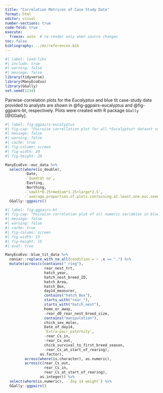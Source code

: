 ```yaml
---
title: "Correlation Matrices of Case Study Data"
format: html
editor: visual
number-sections: true
code-fold: true
execute:
  freeze: auto  # re-render only when source changes
toc: false
bibliography: ../ms/references.bib
---
```


```r
#| label: load-libs
#| include: true
#| warning: false
#| message: false
library(tidyverse)
library(ManyEcoEvo)
library(GGally)
set.seed(1234)
```

Pairwise-correlation plots for the *Eucalyptus* and blue tit case-study data provided to analysts are shown in @fig-ggpairs-eucalyptus and @fig-ggpairs-bt, respectively.
Plots were created with R package `GGally` [@GGally].

```r
#| label: fig-ggpairs-eucalyptus
#| fig-cap: "Pairwise correllation plot for all *Eucalyptus* dataset variables except for `Date`, `Quadrat no`, `Easting`, `Northing`."
#| message: false
#| warning: false
#| cache: true
#| fig-column: screen
#| fig-width: 20
#| fig-height: 20

ManyEcoEvo::euc_data %>%
  select(where(is_double),
         -Date, 
         -`Quadrat no`,
         -Easting, 
         -Northing,
         -`small*0.25+medium*1.25+large*2.5`,
         -`average.proportion.of.plots.containing.at.least.one.euc.seedling.of.any.size`) %>%
  GGally::ggpairs()
```

```r
#| label: fig-ggpairs-bt
#| fig-cap: "Pairwise correlation plot of all numeric variables in blue tit case study dataset"
#| message: false
#| warning: false
#| cache: true
#| fig-column: screen
#| fig-width: 15
#| fig-height: 15
#| eval: true

ManyEcoEvo::blue_tit_data %>%
  naniar::replace_with_na_all(condition = ~ .x == ".") %>% 
  mutate(across(c(contains("_ring"), 
                  rear_nest_trt, 
                  hatch_year, 
                  hatch_nest_breed_ID,
                  hatch_Area,
                  hatch_Box,
                  day14_measurer,
                  contains("hatch_Box"),
                  starts_with("rear_"),
                  starts_with("hatch_nest"),
                  home_or_away,
                  -rear_d0_rear_nest_brood_size,
                  contains("manipulation"),
                  chick_sex_molec,
                  Date_of_day14,
                  `Extra-pair_paternity`,
                  -rear_Cs_in,
                  -rear_Cs_out,
                  chick_survival_to_first_breed_season,
                  -rear_Cs_at_start_of_rearing), 
                as.factor),
         across(where(is.character), as.numeric),
         across(c(rear_Cs_out,
                  rear_Cs_in,
                  rear_Cs_at_start_of_rearing),
                as.integer)) %>% 
  select(where(is.numeric), -`day 14 weight`) %>% 
  GGally::ggpairs() 
```
